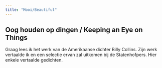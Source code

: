 ```yaml
---
title: "Mooi/Beautiful"
---
```



## Oog houden op dingen / Keeping an Eye on Things

Graag lees ik het werk van de Amerikaanse dichter Billy Collins. Zijn werk vertaalde ik en een selectie ervan zal uitkomen bij de Statenhofpers. Hier enkele vertaalde gedichten.

[](Dinsdag.pdf)

[](Silhouet.pdf)

[](Vergeetachtigheid.pdf)

[](Aan_mijn_favoriete_17.pdf)